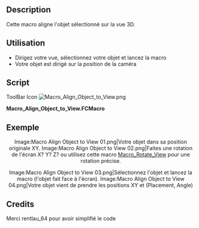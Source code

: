 <languages/>
{{Macro/fr
|Name=Macro Align Object to View
|Icon=Macro_Align_Object_to_View.png
|Translate=Macro Align Object to View
|Description=Cette macro aligne l'objet sélectionné sur la vue 3D.
|Author=Mario52
|Version=0.1
|Date=2015-01-16
|FCVersion=Toutes
|Download=[https://wiki.freecad.org/wiki/images/f/f4/Macro_Align_Object_to_View.png Icône de la barre d'outils]
|SeeAlso=[[File:FCCamera 00.png|32px|FCCamera]] [[Macro_FCCamera/fr|Macro_FCCamera]]
}}

==Description==
Cette macro aligne l'objet sélectionné sur la vue 3D.

==Utilisation==
* Dirigez votre vue, sélectionnez votre objet et lancez la macro
* Votre objet est dirigé sur la position de la caméra

==Script==
ToolBar Icon [[Image:Macro_Align_Object_to_View.png]] 

'''Macro_Align_Object_to_View.FCMacro'''

{{MacroCode|code=
# This macro place your object selected to the position ActiveView (camera)
# extact FCCamera
# 16/01/2015

__title__  ="Align Object to View"
__author__ = "Mario52"
__date__   = "16/01/2015"
__version__= "0.1"

import pivy
from pivy import coin

sel = FreeCADGui.Selection.getSelection()
Nameelement = sel[0].Name
App.Console.PrintMessage(str(Nameelement)+"\n")

pl = FreeCAD.Placement()
pl.Rotation = FreeCADGui.ActiveDocument.ActiveView.getCameraOrientation()
pl.Base = FreeCAD.Vector(0.0,0.0,0.0)

App.ActiveDocument.getObject(Nameelement).Placement=pl

}}

<span id="Example"></span>
==Exemple==

<center>
<gallery widths="300" heights="200" perrow="2">
Image:Macro Align Object to View 01.png|Votre objet dans sa position originale XY.
Image:Macro Align Object to View 02.png|Faites une rotation de l'écran X? Y? Z? ou utilisez cette macro [[Macro_Rotate_View|Macro_Rotate_View]] pour une rotation précise.
</gallery>
</center>

<center>
<gallery widths="300" heights="200" perrow="2">
Image:Macro Align Object to View 03.png|Sélectionnez l'objet et lancez la macro (l'objet fait face à l'écran).
Image:Macro Align Object to View 04.png|Votre objet vient de prendre les positions XY et (Placement, Angle)
</gallery>
</center>

==Credits==
Merci rentlau_64 pour avoir simplifié le code

{{clear}}